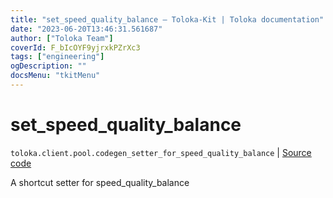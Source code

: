 ```yaml
---
title: "set_speed_quality_balance — Toloka-Kit | Toloka documentation"
date: "2023-06-20T13:46:31.561687"
author: ["Toloka Team"]
coverId: F_bIcOYF9yjrxkPZrXc3
tags: ["engineering"]
ogDescription: ""
docsMenu: "tkitMenu"
---
```


# set_speed_quality_balance

`toloka.client.pool.codegen_setter_for_speed_quality_balance` | [Source code](https://github.com/Toloka/toloka-kit/blob/v1.2.0/src/client/pool/__init__.py#L0)

A shortcut setter for speed_quality_balance